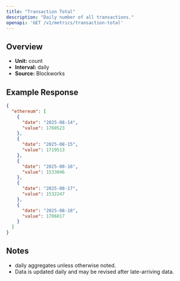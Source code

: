 ```yaml
---
title: "Transaction Total"
description: "Daily number of all transactions."
openapi: 'GET /v1/metrics/transaction-total'
---
```


## Overview

- **Unit:** count
- **Interval:** daily
- **Source:** Blockworks

## Example Response

```json
{
  "ethereum": [
    {
      "date": "2025-08-14",
      "value": 1760523
    },
    {
      "date": "2025-08-15",
      "value": 1719513
    },
    {
      "date": "2025-08-16",
      "value": 1533046
    },
    {
      "date": "2025-08-17",
      "value": 1532247
    },
    {
      "date": "2025-08-18",
      "value": 1706017
    }
  ]
}
```

## Notes
- daily aggregates unless otherwise noted.
- Data is updated daily and may be revised after late-arriving data.
